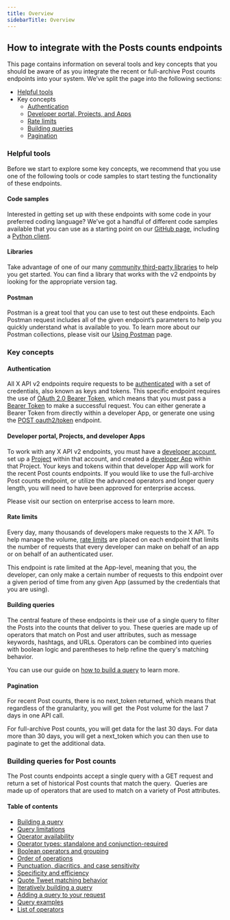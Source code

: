 ---
title: Overview
sidebarTitle: Overview
---

## How to integrate with the Posts counts endpoints

This page contains information on several tools and key concepts that you should be aware of as you integrate the recent or full-archive Post counts endpoints into your system. We’ve split the page into the following sections:

* [Helpful tools](#helpful-tools)
* Key concepts
    * [Authentication](#authentication)
    * [Developer portal, Projects, and Apps](#developer-portal)
    * [Rate limits](#rate-limits)
    * [Building queries](#queries)
    * [Pagination](#pagination)

### Helpful tools

Before we start to explore some key concepts, we recommend that you use one of the following tools or code samples to start testing the functionality of these endpoints.

#### Code samples

Interested in getting set up with these endpoints with some code in your preferred coding language? We’ve got a handful of different code samples available that you can use as a starting point on our [GitHub page](https://github.com/xdevplatform/Twitter-API-v2-sample-code), including a [Python client](https://github.com/xdevplatform/search-tweets-python).

#### Libraries

Take advantage of one of our many [community third-party libraries](/x-api/tools-and-libraries/overview) to help you get started. You can find a library that works with the v2 endpoints by looking for the appropriate version tag.

#### Postman

Postman is a great tool that you can use to test out these endpoints. Each Postman request includes all of the given endpoint’s parameters to help you quickly understand what is available to you. To learn more about our Postman collections, please visit our [Using Postman](/tutorials/postman-getting-started) page.
 

### Key concepts

#### Authentication

All X API v2 endpoints require requests to be [authenticated](/resources/fundamentals/authentication) with a set of credentials, also known as keys and tokens. This specific endpoint requires the use of [OAuth 2.0 Bearer Token](/resources/fundamentals/authentication#oauth-2-0), which means that you must pass a [Bearer Token](/resources/fundamentals/authentication#bearer-token-also-known-as-app-only) to make a successful request. You can either generate a Bearer Token from directly within a developer App, or generate one using the [POST oauth2/token](/resources/fundamentals/authentication#post-oauth2-token) endpoint.

#### Developer portal, Projects, and developer Apps

To work with any X API v2 endpoints, you must have a [developer account](/resources/fundamentals/developer-portal), set up a [Project](/resources/fundamentals/projects) within that account, and created a [developer App](/resources/fundamentals/developer-apps) within that Project. Your keys and tokens within that developer App will work for the recent Post counts endpoints. If you would like to use the full-archive Post counts endpoint, or utilize the advanced operators and longer query length, you will need to have been approved for enterprise access.

Please visit our section on enterprise access to learn more.

#### Rate limits

Every day, many thousands of developers make requests to the X API. To help manage the volume, [rate limits](/x-api/fundamentals/rate-limits) are placed on each endpoint that limits the number of requests that every developer can make on behalf of an app or on behalf of an authenticated user.

This endpoint is rate limited at the App-level, meaning that you, the developer, can only make a certain number of requests to this endpoint over a given period of time from any given App (assumed by the credentials that you are using). 


#### Building queries

The central feature of these endpoints is their use of a single query to filter the Posts into the counts that deliver to you. These queries are made up of operators that match on Post and user attributes, such as message keywords, hashtags, and URLs. Operators can be combined into queries with boolean logic and parentheses to help refine the query's matching behavior.

You can use our guide on [how to build a query](/x-api/posts/counts/integrate/build-a-query) to learn more.

#### Pagination

For recent Post counts, there is no next_token returned, which means that regardless of the granularity, you will get  the Post volume for the last 7 days in one API call.

For full-archive Post counts, you will get data for the last 30 days. For data more than 30 days, you will get a next_token which you can then use to paginate to get the additional data. 


### Building queries for Post counts

The Post counts endpoints accept a single query with a GET request and return a set of historical Post counts that match the query.  Queries are made up of operators that are used to match on a variety of Post attributes. 

#### Table of contents

* [Building a query](#build)
* [Query limitations](#limits)
* [Operator availability](#availability)
* [Operator types: standalone and conjunction-required](#types)
* [Boolean operators and grouping](#boolean)
* [Order of operations](#order-of-operations)
* [Punctuation, diacritics, and case sensitivity](#punctuation)
* [Specificity and efficiency](#specificity)
* [Quote Tweet matching behavior](#quote-tweets)
* [Iteratively building a query](#iterative)
* [Adding a query to your request](#adding-a-query)
* [Query examples](#examples)
* [List of operators](#list)
